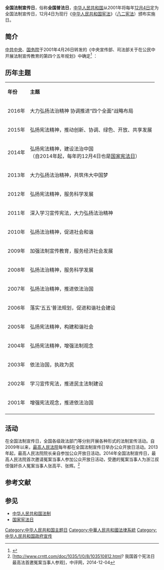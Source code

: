 {{Infobox Holiday
|holiday_name=全国法制宣传日
|image=124全国法制宣传日标志.jpg
|caption=12·4全国法制宣传日标志
|nickname=全国普法日
|observedby=
|date=12月4日
|observances=
|longtype=
|type=
|significance=
|relatedto=
}}

'''全国法制宣传日'''，俗称'''全国普法日'''，[[中华人民共和国|中华人民共和国]]从2001年将每年[[12月4日|12月4日]]定为全国法制宣传日，12月4日为现行《[[中华人民共和国宪法|中华人民共和国宪法]]》（[[八二宪法|八二宪法]]）颁布实施日。

==简介==
[[中共中央|中共中央]]、[[中华人民共和国国务院|国务院]]于2001年4月26日转发的《中央宣传部、司法部关于在公民中开展法制宣传教育的第四个五年规划》中确定<ref name=zhengyi>{{cite web |author=检察日报 |title=12·4全国法制宣传日的由来 |url=http://www.jcrb.com/zhuanti/fzzt/fazhi/beiing/200812/t20081202_106349.html |publisher=正义网 |accessdate=2011-12-06 |archive-date=2016-03-04 |archive-url=https://web.archive.org/web/20160304122258/http://www.jcrb.com/zhuanti/fzzt/fazhi/beiing/200812/t20081202_106349.html |dead-url=no }}</ref> ：
{{quote|将我国现行宪法实施日即12月4日，作为每年一次的全国法制宣传日。}}

== 历年主题 ==
{| border="2" cellpadding="4" cellspacing="0" style="margin: 1em 1em 1em 0; background: #f9f9f9; border: 1px #aaa solid; border-collapse: collapse;"
|-
|'''年份'''
|'''主题'''
|-
|2016年
|大力弘扬法治精神 协调推进“四个全面”战略布局
|-
|2015年
|弘扬宪法精神，推动创新、协调、绿色、开放、共享发展
|-
|2014年
|弘扬宪法精神，建设法治中国<br />（自2014年起，每年的12月4日也是[[国家宪法日|国家宪法日]]）
|-
|2013年
|大力弘扬法治精神，共筑伟大中国梦
|-
|2012年
|弘扬宪法精神，服务科学发展
|-
|2011年
|深入学习宣传宪法，大力弘扬法治精神
|-
|2010年
|弘扬法治精神，促进社会和谐
|-
|2009年
|加强法制宣传教育，服务经济社会发展
|-
|2008年
|弘扬法治精神，服务科学发展
|-
|2007年
|弘扬法治精神，推进依法治国
|-
|2006年
|落实‘五五’普法规划，促进和谐社会建设
|-
|2005年
|弘扬宪法精神，构建和谐社会
|-
|2004年
|弘扬宪法精神，增强法制观念
|-
|2003年
|依法治国，执政为民
|-
|2002年
|学习宣传宪法，推进民主法制建设
|-
|2001年
|增强宪法观念，推进依法治国
|-
|}

==活动==
在全国法制宣传日，全国各级政法部门等分别开展各种形式的法制宣传活动。自2009年以来，[[中华人民共和国最高人民法院|最高人民法院]]每年都在全国法制宣传日举办公众开放日活动。2013年起，最高人民法院院长亲自参加公众开放日活动。2014年全国法制宣传日，最高人民法院首次邀请冤案当事人参加公众开放日活动，受邀的冤案当事人为浙江叔侄强奸杀人冤案当事人张高平、张辉。<ref>[http://www.crntt.com/doc/1035/1/0/8/103510812.html? 我国首个宪法日　最高法首邀冤案当事人参观]，中评网，2014-12-04</ref>

== 参考文献 ==
{{Reflist}}

== 参见 ==
{{Portal box|中华人民共和国|法律}}
* [[中华人民共和国法制|中华人民共和国法制]]
* [[国家宪法日|国家宪法日]]

[[Category:中华人民共和国主题日|Category:中华人民共和国主题日]]
[[Category:中華人民共和國法律系統|Category:中華人民共和國法律系統]]
[[Category:中华人民共和国政府宣传|Category:中华人民共和国政府宣传]]